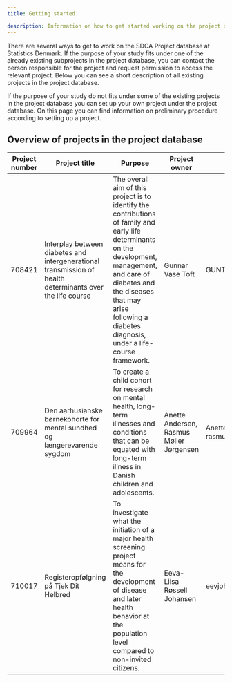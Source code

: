 ```yaml
---
title: Getting started

description: Information on how to get started working on the project database
---
```


There are several ways to get to work on the SDCA Project database at Statistics Denmark.  If the purpose of your study fits under one of the already existing subprojects in the project database, you can contact the person responsible for the project and request permission to access the relevant project. Below you can see a short description of all existing projects in the project database. 

If the purpose of your study do not fits under some of the existing projects in the project database you can set up your own project under the project database. On this page you can find information on preliminary procedure according to setting up a project. 

## Overview of projects in the project database



| Project number | Project title | Purpose | Project owner | Contact | Enddate |
|------------|------------|------------------------|------------|------------| ------------|
| 708421 | Interplay between diabetes and intergenerational transmission of health determinants over the life course | The overall aim of this project is to identify the contributions of family and early life determinants on the development, management, and care of diabetes and the diseases that may arise following a diabetes diagnosis, under a life-course framework. | Gunnar Vase Toft | GUNTOF\@rm.dk | 31.12.2030 |
| 709964 | Den aarhusianske børnekohorte for mental sundhed og længerevarende sygdom | To create a child cohort for research on mental health, long-term illnesses and conditions that can be equated with long-term illness in Danish children and adolescents. | Anette Andersen, Rasmus Møller Jørgensen | Anette.Andersen\@rm.dk, rasmujer\@rm.dk | 31.12.2034 |
| 710017 | Registeropfølgning på Tjek Dit Helbred | To investigate what the initiation of a major health screening project means for the development of disease and later health behavior at the population level compared to non-invited citizens. | Eeva-Liisa Røssell Johansen | eevjoh\@rm.dk | 31.12.2030 |



